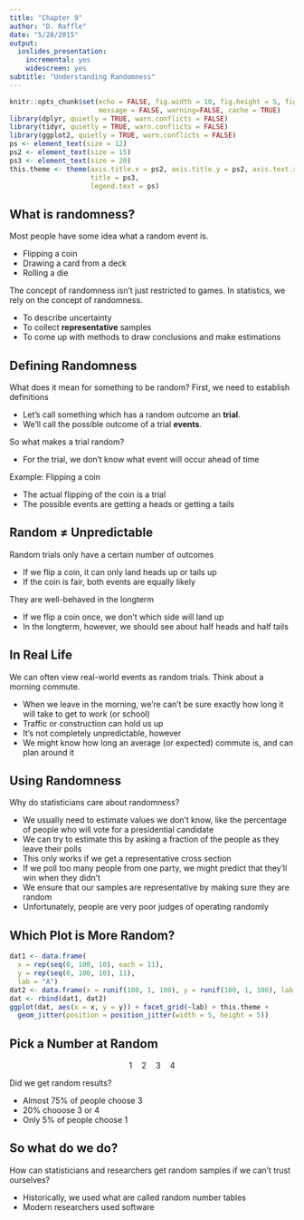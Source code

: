 ```yaml
---
title: "Chapter 9"
author: "D. Raffle"
date: "5/28/2015"
output:
  ioslides_presentation:
    incremental: yes
    widescreen: yes
subtitle: "Understanding Randomness"
---
```


```r
knitr::opts_chunk$set(echo = FALSE, fig.width = 10, fig.height = 5, fig.align = "center", 
                      message = FALSE, warning=FALSE, cache = TRUE) 
library(dplyr, quietly = TRUE, warn.conflicts = FALSE)
library(tidyr, quietly = TRUE, warn.conflicts = FALSE)
library(ggplot2, quietly = TRUE, warn.conflicts = FALSE)
ps <- element_text(size = 12)
ps2 <- element_text(size = 15)
ps3 <- element_text(size = 20)
this.theme <- theme(axis.title.x = ps2, axis.title.y = ps2, axis.text.x = ps, axis.text.y = ps, 
                    title = ps3,
                    legend.text = ps)
```

## What is randomness?

Most people have some idea what a random event is.

- Flipping a coin
- Drawing a card from a deck
- Rolling a die

The concept of randomness isn't just restricted to games.  In statistics, we rely on the concept of randomness.

- To describe uncertainty
- To collect **representative** samples
- To come up with methods to draw conclusions and make estimations

## Defining Randomness

What does it mean for something to be random?  First, we need to establish definitions

- Let's call something which has a random outcome an **trial**.
- We'll call the possible outcome of a trial **events**.

So what makes a trial random?

- For the trial, we don't know what event will occur ahead of time

Example: Flipping a coin

- The actual flipping of the coin is a trial
- The possible events are getting a heads or getting a tails

## Random $\ne$ Unpredictable 
Random trials only have a certain number of outcomes

- If we flip a coin, it can only land heads up or tails up
- If the coin is fair, both events are equally likely

They are well-behaved in the longterm

- If we flip a coin once, we don't which side will land up
- In the longterm, however, we should see about half heads and half tails

## In Real Life

We can often view real-world events as random trials.  Think about a morning commute.

- When we leave in the morning, we're can't be sure exactly how long it will take to get to work (or school)
- Traffic or construction can hold us up
- It's not completely unpredictable, however
- We might know how long an average (or expected) commute is, and can plan around it

## Using Randomness

Why do statisticians care about randomness?

- We usually need to estimate values we don't know, like the percentage of people who will vote for a presidential candidate
- We can try to estimate this by asking a fraction of the people as they leave their polls
- This only works if we get a representative cross section 
- If we poll too many people from one party, we might predict that they'll win when they didn't
- We ensure that our samples are representative by making sure they are random
- Unfortunately, people are very poor judges of operating randomly

## Which Plot is More Random?

```r
dat1 <- data.frame(
  x = rep(seq(0, 100, 10), each = 11),
  y = rep(seq(0, 100, 10), 11),
  lab = "A")
dat2 <- data.frame(x = runif(100, 1, 100), y = runif(100, 1, 100), lab = "B")
dat <- rbind(dat1, dat2)
ggplot(dat, aes(x = x, y = y)) + facet_grid(~lab) + this.theme + 
  geom_jitter(position = position_jitter(width = 5, height = 5))
```

## Pick a Number at Random

$$1\quad 2\quad 3\quad 4$$

Did we get random results?

- Almost 75% of people choose 3
- 20% chooose 3 or 4
- Only 5% of people choose 1

## So what do we do?

How can statisticians and researchers get random samples if we can't trust ourselves?

- Historically, we used what are called random number tables
- Modern researchers used software








